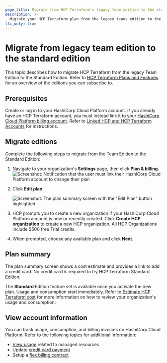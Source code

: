 ```yaml
---
page_title: Migrate from HCP Terraform's legacy team edition to the standard edition
description: >-
  Migrate your HCP Terraform plan from the legacy teams edition to the standard edition.
tfc_only: true
---
```


# Migrate from legacy team edition to the standard edition

This topic describes how to migrate HCP Terraform from the legacy Team Edition to the Standard Edition. Refer to [HCP Terraform Plans and Features](/terraform/cloud-docs/overview) for an overview of the editions you can subscribe to. 

## Prerequisites

Create or log in to your HashiCorp Cloud Platform account. If you already have an HCP Terraform account, you must instead link it to your [HashiCorp Cloud Platform billing account](/hcp/docs/hcp/admin/billing). Refer to [Linked HCP and HCP Terraform Accounts](/terraform/cloud-docs/users-teams-organizations/users#linked-hcp-and-hcp-terraform-accounts) for instructions.  

## Migrate editions

Complete the following steps to migrate from the Team Edition to the Standard Edition:

1. Navigate to your organization's **Settings** page, then click **Plan & billing**.
    ![Screenshot: Notification that the user must link their HashiCorp Cloud Platform account to change their plan](/img/docs/tfc-pnb-link-hcp.png)

1. Click **Edit plan**.

    ![Screenshot: The plan summary screen with the "Edit Plan" button highlighted](/img/docs/tfc-edit-plan.png)

1. HCP prompts you to create a new organization if your HashiCorp Cloud Platform account is new or recently created. Click **Create HCP organization** to create a new HCP organization. All HCP Organizations include $500 free Trial credits.

1. When prompted, choose any available plan and click **Next**.

## Plan summary

The plan summary screen shows a cost estimate and provides a link to add a credit card. No credit card is required to try HCP Terraform Standard Edition.

The **Standard** Edition feature set is available once you activate the new plan. Usage and consumption start immediately. Refer to [Estimate HCP Terraform cost](/terraform/cloud-docs/overview/estimate-hcp-terraform-cost) for more information on how to review your organization's usage and consumption.

## View account information

You can track usage, consumption, and billing invoices on HashiCorp Cloud Platform. Refer to the following topics for additional information:

- [View usage](/hcp/docs/hcp/admin/billing#usage) related to managed resources
- Update [credit card payment](/hcp/docs/hcp/admin/billing/payment)
- Setup a [flex billing contract](/hcp/docs/hcp/admin/billing/flex-multiyear)
